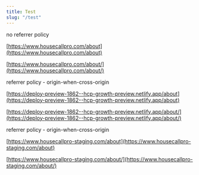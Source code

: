 ```yaml
---
title: Test
slug: "/test"
---
```


no referrer policy

[https://www.housecallpro.com/about](https://www.housecallpro.com/about)

[https://www.housecallpro.com/about/](https://www.housecallpro.com/about/)

referrer policy - origin-when-cross-origin

[https://deploy-preview-1862--hcp-growth-preview.netlify.app/about](https://deploy-preview-1862--hcp-growth-preview.netlify.app/about)

[https://deploy-preview-1862--hcp-growth-preview.netlify.app/about/](https://deploy-preview-1862--hcp-growth-preview.netlify.app/about/)

referrer policy - origin-when-cross-origin

[https://www.housecallpro-staging.com/about](https://www.housecallpro-staging.com/about)

[https://www.housecallpro-staging.com/about/](https://www.housecallpro-staging.com/about/)
